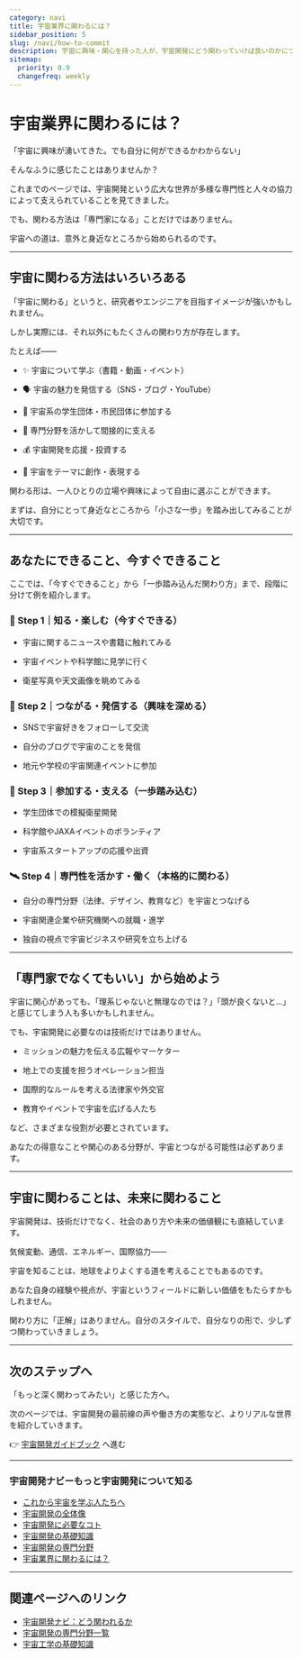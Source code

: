 ```yaml
---
category: navi
title: 宇宙業界に関わるには？
sidebar_position: 5
slug: /navi/how-to-commit
description: 宇宙に興味・関心を持った人が，宇宙開発にどう関わっていけば良いのかについて解説します
sitemap:
  priority: 0.9
  changefreq: weekly
---
```




<Head>
  <script type="application/ld+json">
    {`{
      "@context": "https://schema.org",
      "@type": "DefinedTerm",
      "name": "宇宙業界で働くには？",
      "inDefinedTermSet": "https://www.space-portal.org",
      "termCode": "how-to-commit",
      "description": "宇宙に興味・関心を持った人が，宇宙開発にどう関わっていけば良いのかについて解説します",
      "url": "https://www.space-portal.org/docs/navi/how-to-commit"
    }`}
  </script>
</Head>

# 宇宙業界に関わるには？

「宇宙に興味が湧いてきた。でも自分に何ができるかわからない」  

そんなふうに感じたことはありませんか？  

これまでのページでは、宇宙開発という広大な世界が多様な専門性と人々の協力によって支えられていることを見てきました。  

でも、関わる方法は「専門家になる」ことだけではありません。  

宇宙への道は、意外と身近なところから始められるのです。  

---

## 宇宙に関わる方法はいろいろある  

「宇宙に関わる」というと、研究者やエンジニアを目指すイメージが強いかもしれません。  

しかし実際には、それ以外にもたくさんの関わり方が存在します。  

たとえば——  

- ✨ 宇宙について学ぶ（書籍・動画・イベント）  

- 🗣 宇宙の魅力を発信する（SNS・ブログ・YouTube）  

- 👥 宇宙系の学生団体・市民団体に参加する  

- 🧠 専門分野を活かして間接的に支える  

- 💰 宇宙開発を応援・投資する  

- 🎨 宇宙をテーマに創作・表現する  

関わる形は、一人ひとりの立場や興味によって自由に選ぶことができます。  

まずは、自分にとって身近なところから「小さな一歩」を踏み出してみることが大切です。  

---

## あなたにできること、今すぐできること

ここでは、「今すぐできること」から「一歩踏み込んだ関わり方」まで、段階に分けて例を紹介します。  

### 🔰 Step 1｜知る・楽しむ（今すぐできる）  

- 宇宙に関するニュースや書籍に触れてみる  

- 宇宙イベントや科学館に見学に行く  

- 衛星写真や天文画像を眺めてみる  


### 🧭 Step 2｜つながる・発信する（興味を深める）

- SNSで宇宙好きをフォローして交流

- 自分のブログで宇宙のことを発信

- 地元や学校の宇宙関連イベントに参加


### 🚀 Step 3｜参加する・支える（一歩踏み込む）

- 学生団体での模擬衛星開発

- 科学館やJAXAイベントのボランティア

- 宇宙系スタートアップの応援や出資

### 🛰 Step 4｜専門性を活かす・働く（本格的に関わる）

- 自分の専門分野（法律、デザイン、教育など）を宇宙とつなげる

- 宇宙関連企業や研究機関への就職・進学

- 独自の視点で宇宙ビジネスや研究を立ち上げる

---

## 「専門家でなくてもいい」から始めよう

宇宙に関心があっても、「理系じゃないと無理なのでは？」「頭が良くないと…」と感じてしまう人も多いかもしれません。  

でも、宇宙開発に必要なのは技術だけではありません。  

- ミッションの魅力を伝える広報やマーケター

- 地上での支援を担うオペレーション担当

- 国際的なルールを考える法律家や外交官

- 教育やイベントで宇宙を広げる人たち

など、さまざまな役割が必要とされています。  

あなたの得意なことや関心のある分野が、宇宙とつながる可能性は必ずあります。  

---

## 宇宙に関わることは、未来に関わること  

宇宙開発は、技術だけでなく、社会のあり方や未来の価値観にも直結しています。  

気候変動、通信、エネルギー、国際協力——  

宇宙を知ることは、地球をよりよくする道を考えることでもあるのです。  


あなた自身の経験や視点が、宇宙というフィールドに新しい価値をもたらすかもしれません。  

関わり方に「正解」はありません。自分のスタイルで、自分なりの形で、少しずつ関わっていきましょう。  

---

## 次のステップへ

「もっと深く関わってみたい」と感じた方へ。  

次のページでは、宇宙開発の最前線の声や働き方の実態など、よりリアルな世界を紹介していきます。  

👉 [宇宙開発ガイドブック](/docs/guide/guidebook) へ進む

---

### 宇宙開発ナビーもっと宇宙開発について知る
- [これから宇宙を学ぶ人たちへ](/docs/navi/intro-to-space-dev)
- [宇宙開発の全体像](/docs/navi/space-dev-overview)
- [宇宙開発に必要なコト](/docs/navi/what-is-needed)
- [宇宙開発の基礎知識](/docs/navi/basic-knowledge)
- [宇宙開発の専門分野](/docs/navi/region-of-expertise)
- [宇宙業界に関わるには？](/docs/navi/how-to-commit)

---

## 関連ページへのリンク

- [宇宙開発ナビ：どう関われるか](/docs/navi/intro-to-space-dev)
- [宇宙開発の専門分野一覧](/docs/navi/region-of-expertise)
- [宇宙工学の基礎知識](/docs/navi/basic-knowledge)

